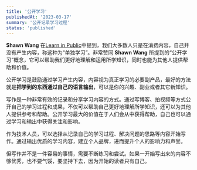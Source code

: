 ```yaml
---
title: '公开学习'
publishedAt: '2023-03-17'
summary: '公开记录学习过程'
status: 'published'
---
```

**Shawn Wang** 在[Learn in Public](https://www.swyx.io/learn-in-public)中提到，我们大多数人只是在消费内容，自己并没有产生内容，称这种为“单独学习”。非常赞同 **Shawn Wang** 所提到的“公开学习”概念，它可以帮助我们更好地理解和运用所学知识，同时也能为其他人提供帮助和价值。

公开学习是鼓励通过学习产生内容，内容视为真正学习的必要副产品，最好的方法就是**把学到的东西通过自己的语言输出**，可以是你的兴趣、副业或者其它新知识。

写作是一种非常有效的记录和分享学习内容的方式。通过写博客、拍视频等方式公开自己的学习过程和成果，不仅可以帮助自己更好地理解所学知识，还可以为其他人提供参考和帮助。公开学习最大的价值在于人们会从中获得帮助，自己也可以通过学习和输出中获得关注和影响。

作为技术人员，可以选择从记录自己的学习过程、解决问题的思路等内容开始写作。通过输出优质的学习内容，建立个人品牌，进而提升个人的影响力和声誉。

但写作并不是一件容易的事情，需要不断练习和尝试。如果一开始写出来的内容不够优秀，也不要气馁，要坚持下去，因为开始的读者只有自己。
